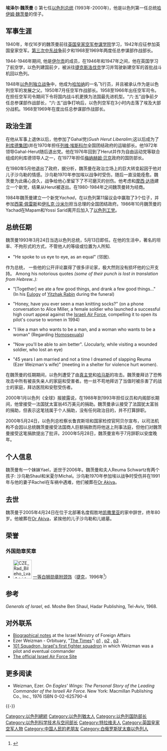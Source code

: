 {{Infobox_President 
| name = '''עזר ויצמן'''<br />Ezer Weizman
| image    = Ezer Weizman 1978-2.jpg
| caption     =
| order       = 7
| office      = 以色列总统
| term_start  = 1993年5月13日
| term_end    = 2000年7月13日
| predecessor = [[哈伊姆·赫尔佐克|哈伊姆·赫尔佐克]]
| successor   = [[摩西·卡察夫|摩西·卡察夫]]
| birth_date  = {{birth date|1924|6|15}}
| birth_place = {{flag|Mandatory Palestine}}[[特拉维夫|特拉维夫]] 
| death_date  = {{death date and age|2005|4|24|1924|6|15}}
| death_place = {{ISR}}[[凱撒利亞|凱撒利亞]]
| resting_place = {{ISR}}[[奧爾阿齊瓦|奧爾阿齊瓦]]公墓
| nationality = {{ISR}}
| party       = [[以色列工党|以色列工党]]
| spouse      = [[雷乌玛·魏茨曼|雷乌玛·魏茨曼]]
| profession  =
| religion    =
| signature   =
| footnotes   =
|}}
'''埃泽尔·魏茨曼''' ({{lang-he|'''עזר ויצמן'''}}){{BD|1924年|6月15日|2005年|4月24日}} 第七任[[以色列总统|以色列总统]] (1993年-2000年)，他是以色列第一任总统[[哈伊姆·魏茨曼|哈伊姆·魏茨曼]]的侄子。

== 军事生涯 ==
1940年，年仅16岁的魏茨曼前往[[英国皇家空军|英国皇家空军参谋学院]]学习，1942年应征参加英国皇家空军。[[第三次中东战争|第三次中东战争]]前夕和1968至1969年两度任总参谋部作战部长。

1944-1946年期间, 他是[[伊尔贡|伊尔贡]]的成员，在1946年和1947年之间，他在英国学习了航空学，以色列建国前夕，被派往[[捷克斯洛伐克|捷克斯洛伐克]]学习并驾驶新建空军的首批战斗机回以色列。

1948年[[以色列独立战争|以色列独立战争]]中，他成为[[哈加纳|哈加纳]]的一名飞行员，并且被承认作为是以色列空军的发展之父。1950年7月任空军作战部长。1958至1966年出任空军司令。在担任空军司令期间下令将国内战斗机更换为法国最先进机型。“六·五”战争前夕任总参谋部作战部长，“六·五”战争打响后，以色列空军在3小时内击落了埃及大部分战机。1968至1969年在度出任总参谋部作战部长。

== 政治生涯 ==
在他从军事上退休以后，他参加了Gahal党(''Gush Herut Liberalim'';这以后成为了[[利库德集团|利库德集团]])并在1970年担任[[列维·埃斯科尔|列维·埃斯科尔]]全国团结政府的运输部长。他1972年领导Gahal-Herut随后退出党。他在1976年回到了Herut并作为自由运动党等联合组成的利库德领导人之一，在1977年担任[[梅纳赫姆·贝京|梅纳赫姆·贝京]]政府的国防部长。

在1980年5月他退出了政府，据分析，魏茨曼在政治立场上的巨大转变起因于他对儿子沙乌勒的情感。沙乌勒1970年参加埃以战争时受伤，随后一直没能痊愈。魏茨曼为此痛心良久，战争给他心里留下了不可磨灭的创伤。他考虑和[[摩西·达扬|摩西·达扬]]建立一个新党，结果从Herut被逐出。在1980-1984年之间魏茨曼转为经商。

1984年魏茨曼建立一个新党''Yachad''，在以色列第11届议会中赢取了3个位子，并参加[[西蒙·佩雷斯|西蒙·佩雷斯]]和[[伊扎克·沙米尔|伊扎克·沙米尔]]担当总理的全国团结政府。1986年10月魏茨曼的Yachad在Mapam和Yossi Sarid离开后加入了[[以色列工党|以色列工党]]。

== 总统任期 ==
魏茨曼1993年3月24日当选以色列总统，5月13日即任。在他的生活中，著名的坦率、不拘形式的方式，不管他人的等级或位置为人所知. 

* "He spoke to us eye to eye, as an equal" (邻居). 

作为总统， 一些他的公开评论赢得了很多评论家，极大然则没有损坏他的公开支持。 Among his notorious quotes ''(some of their punch is lost in translation from Hebrew..):'' 

* "[Together] we ate a few good things, and drank a few good things..." (In his [[Eulogy|Eulogy]] of [[Yitzhak_Rabin|Yitzhak Rabin]] during the funeral)

* "Honey, have you ever seen a man knitting socks?" (on a phone conversation to Alice Miller, a female soldier who launched a successful high court appeal against the [[Israeli_Air_Force|Israeli Air Force]], compelling it to open its pilot's course to women in 1994)

* "I like a man who wants to be a man, and a woman who wants to be a woman" (Regarding [[homosexuality|Homosexuals]])

* "Now you'll be able to aim better". (Jocularly, while visiting a wounded soldier, who lost an eye)

* "45 years I am married and not a time I dreamed of slapping Reuma (Ezer Weizman's wife)" (meeting in a shelter for violence hurt women). 

在魏茨曼的任期期间，以色列遭受了由[[真主党|真主党]]和[[哈马斯|哈马斯]]的攻击。魏茨曼拜访了恐怖攻击中所有被丧失亲人的家庭和受害者。他一丝不苟地拜访了当值时被杀害了的战士的家庭，拜访医院和安慰受伤者。

2000年1月以色列《全球》报披露说，在1988年到1993年担任议员和内阁部长期间，他曾接受一法国犹太富翁45万美元的捐助。魏茨曼承认接受了法国犹太富翁的捐助，但表示这笔钱属于个人捐助，没有任何政治目的，并不打算辞职。

2000年5月24日，以色列总检察长鲁宾斯坦和国家检控官阿贝尔宣布，以司法机构不会因以总统魏茨曼接受法国商人巨额捐款而将他送上刑事法庭，但他们对魏茨曼接受这笔捐款提出了批评。2000年5月28日，魏茨曼宣布于7月辞职以安度晚年。

== 个人信息 ==
魏茨曼有一个妹妹Yael，逝世于2006年。魏茨曼和夫人Reuma Schwartz有两个孩子: 沙乌勒Shaul和米夏尔Michal。沙乌勒1970年参加埃以战争时受伤并在1991年与他的妻子Rachel在车祸中遇难，他们被葬在[[Or_Akiva|Or Akiva]]。

== 去世 ==
魏茨曼于2005年4月24日在位于北部著名度假胜地[[凯撒里亚|凯撒里亚]]的家中辞世，终年80岁。他被葬在[[Or_Akiva|Or Akiva]]，紧挨他的儿子沙乌勒和儿媳墓。

==荣誉==
===外国勋章奖章===
* [[File:CZE_Rad_Bileho_Lva_1_tridy_BAR.svg|60px]] [[一等白狮勋章附颈饰|一等白狮勋章附颈饰]]（[[捷克|捷克]]，1996年<ref>{{en}}{{cite web |url=https://www.hrad.cz/en/czech-republic/state-decorations/order-of-the-white-lion/list |title=List of Honoured |publisher=President of the CR |date= |accessdate=2021-10-15 |deadurl=no |archiveurl=https://web.archive.org/web/20210927115127/https://www.hrad.cz/en/czech-republic/state-decorations/order-of-the-white-lion/list |archivedate=2021-09-27 }}</ref>）

== 参考 ==
{{reflist}}
''Generals of Israel'', ed. Moshe Ben Shaul, Hadar Publishing, Tel-Aviv, 1968.

== 对外联系 ==
* [http://www.mfa.gov.il/MFA/Facts+About+Israel/State/Ezer+Weizman.htm Biographical notes] {{Wayback|url=http://www.mfa.gov.il/MFA/Facts+About+Israel/State/Ezer+Weizman.htm |date=20201029093300 }} at the Israel Ministry of Foreign Affairs
* Ezer Weizman - Orbituary, "[[The_Times|The Times]]": [http://www.timesonline.co.uk/article/0,,60-1585344,00.html p1] {{Wayback|url=http://www.timesonline.co.uk/article/0,,60-1585344,00.html |date=20060110064408 }} , [http://www.timesonline.co.uk/article/0,,60-1585344_2,00.html p2] {{Wayback|url=http://www.timesonline.co.uk/article/0,,60-1585344_2,00.html |date=20060110091025 }} , [http://www.timesonline.co.uk/article/0,,60-1585344_3,00.html p3] {{Wayback|url=http://www.timesonline.co.uk/article/0,,60-1585344_3,00.html |date=20060110063012 }}. 
* [http://www.101squadron.com/ 101 Squadron, Israel's first fighter squadron] {{Wayback|url=http://www.101squadron.com/ |date=20201126100817 }} in which Weizman was a pilot and eventual commander
* [https://web.archive.org/web/20070313114335/http://www.iaf.org.il/Templates/homepage/homepage.aspx?lobbyId=40&lang=EN The official Israel Air Force Site]

== 更多阅读 ==
* Weizman, Ezer. ''On Eagles' Wings: The Personal Story of the Leading Commander of the Israeli Air Force.'' New York: Macmillan Publishing Co., Inc., 1976 ISBN 0-02-625790-4
{{-}}
{{start box}}
{{succession box|[[哈伊姆·赫尔佐格|哈伊姆·赫尔佐格]]|[[阿弗拉汉姆·贝尔格|阿弗拉汉姆·贝尔格]]（代理）<br>[[摩西·卡察夫|摩西·卡察夫]]|[[以色列總統|以色列總統]]|1993年-2000年}}
{{end box}}

{{以色列总统}}
{{以色列国防部长}}
{{以色列科学技术与空间部长}}
{{IAF Commanders}}
{{Authority control}}

{{DEFAULTSORT:Weizman, Ezer}}
[[Category:以色列總統|Category:以色列總統]]
[[Category:以色列猶太人|Category:以色列猶太人]]
[[Category:以色列国防部长|Category:以色列国防部长]]
[[Category:以色列科学技术与空间部长|Category:以色列科学技术与空间部长]]
[[Category:特拉维夫人|Category:特拉维夫人]]
[[Category:英国皇家空军人物|Category:英国皇家空军人物]]
[[Category:中国人民的老朋友|Category:中国人民的老朋友]]
[[Category:白俄罗斯犹太裔以色列人|Category:白俄罗斯犹太裔以色列人]]